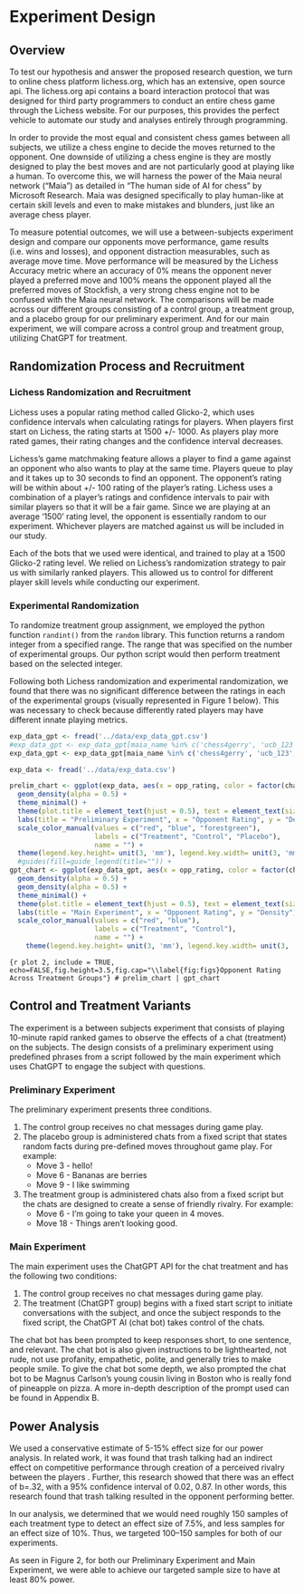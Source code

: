 

# Experiment Design

## Overview

To test our hypothesis and answer the proposed research question, we turn to online chess platform lichess.org, which has an extensive, open source api. The lichess.org api contains a board interaction protocol that was designed for third party programmers to conduct an entire chess game through the Lichess website. For our purposes, this provides the perfect vehicle to automate our study and analyses entirely through programming. 

In order to provide the most equal and consistent chess games between all subjects, we utilize a chess engine to decide the moves returned to the opponent. One downside of utilizing a chess engine is they are mostly designed to play the best moves and are not particularly good at playing like a human. To overcome this,  we will harness the power of the Maia neural network ("Maia") as detailed in "The human side of AI for chess" by Microsoft Research\footnote{Mcllroy-Young et al., 2020 - The human side of AI for chess.}. Maia was designed specifically to play human-like at certain skill levels and even to make mistakes and blunders, just like an average chess player.

To measure potential outcomes, we will use a between-subjects experiment design and compare our opponents move performance, game results (i.e. wins and losses), and opponent distraction measurables, such as average move time. Move performance will be measured by the Lichess Accuracy metric where an accuracy of 0% means the opponent never played a preferred move and 100% means the opponent played all the preferred moves of Stockfish, a very strong chess engine not to be confused with the Maia neural network. The comparisons will be made across our different groups consisting of a control group, a treatment group, and a placebo group for our preliminary experiment. And for our main experiment, we will compare across a control group and treatment group, utilizing ChatGPT for treatment.

## Randomization Process and Recruitment

### Lichess Randomization and Recruitment

Lichess uses a popular rating method called Glicko-2, which uses confidence intervals when calculating ratings for players\footnote{https://lichess.org/faq\#ratings}. When players first start on Lichess, the rating starts at 1500 +/- 1000. As players play more rated games, their rating changes and the confidence interval decreases. 

Lichess’s game matchmaking feature allows a player to find a game against an opponent who also wants to play at the same time.  Players queue to play and it takes up to 30 seconds to find an opponent.  The opponent’s rating will be within about +/- 100 rating of the player’s rating.  Lichess uses a combination of a player’s ratings and confidence intervals to pair with similar players so that it will be a fair game.  Since we are playing at an average ‘1500’ rating level, the opponent is essentially random to our experiment.  Whichever players are matched against us will be included in our study.  

Each of the bots that we used were identical, and trained to play at a 1500 Glicko-2 rating level. We relied on Lichess’s randomization strategy to pair us with similarly ranked players. This allowed us to control for different player skill levels while conducting our experiment.

### Experimental Randomization

To randomize treatment group assignment, we employed the python function `randint()` from the `random` library.  This function returns a random integer from a specified range. The range that was specified on the number of experimental groups. Our python script would then perform treatment based on the selected integer.

Following both Lichess randomization and experimental randomization, we found that there was no significant difference between the ratings in each of the experimental groups (visually represented in Figure 1 below). This was necessary to check because differently rated players may have different innate playing metrics. 

```r
exp_data_gpt <- fread('../data/exp_data_gpt.csv')
#exp_data_gpt <- exp_data_gpt[maia_name %in% c('chess4gerry', 'ucb_123', 'sandman353')]
exp_data_gpt <- exp_data_gpt[maia_name %in% c('chess4gerry', 'ucb_123', 'sandman353', 'bcu_555')]

exp_data <- fread('../data/exp_data.csv')

```

```r
prelim_chart <- ggplot(exp_data, aes(x = opp_rating, color = factor(chat_type))) +
  geom_density(alpha = 0.5) +
  theme_minimal() +
  theme(plot.title = element_text(hjust = 0.5), text = element_text(size = 7)) +
  labs(title = "Preliminary Experiment", x = "Opponent Rating", y = "Density") +
  scale_color_manual(values = c("red", "blue", "forestgreen"),
                     labels = c("Treatment", "Control", "Placebo"),
                     name = "") +
  theme(legend.key.height= unit(3, 'mm'), legend.key.width= unit(3, 'mm'), legend.position = 'bottom')
  #guides(fill=guide_legend(title="")) +
gpt_chart <- ggplot(exp_data_gpt, aes(x = opp_rating, color = factor(chat_type))) +
  geom_density(alpha = 0.5) +
  geom_density(alpha = 0.5) +
  theme_minimal() +
  theme(plot.title = element_text(hjust = 0.5), text = element_text(size = 7)) +
  labs(title = "Main Experiment", x = "Opponent Rating", y = "Density") +
  scale_color_manual(values = c("red", "blue"),
                     labels = c("Treatment", "Control"),
                     name = "") +
    theme(legend.key.height= unit(3, 'mm'), legend.key.width= unit(3, 'mm'), legend.position = 'bottom')
```

```{r plot 2, include = TRUE, echo=FALSE,fig.height=3.5,fig.cap="\\label{fig:figs}Opponent Rating Across Treatment Groups"}
# prelim_chart | gpt_chart
```
 

## Control and Treatment Variants

The experiment is a between subjects experiment that consists of playing 10-minute rapid ranked games to observe the effects of a chat (treatment) on the subjects. The design consists of a preliminary experiment using predefined phrases from a script followed by the main experiment which uses ChatGPT to engage the subject with questions.

### Preliminary Experiment

The preliminary experiment presents three conditions.

1. The control group receives no chat messages during game play.
2. The placebo group is administered chats from a fixed script that states random facts during pre-defined moves throughout game play. For example:
    + Move 3 - hello!
    + Move 6 - Bananas are berries
    + Move 9 - I like swimming
3. The treatment group is administered chats also from a fixed script but the chats are designed to create a sense of friendly rivalry. For example:
    + Move 6 - I’m going to take your queen in 4 moves.
    + Move 18 - Things aren’t looking good.

### Main Experiment

The main experiment uses the ChatGPT API for the chat treatment and has the following two conditions:

1. The control group receives no chat messages during game play.
2. The treatment (ChatGPT group) begins with a fixed start script to initiate conversations with the subject, and once the subject responds to the fixed script, the ChatGPT AI (chat bot) takes control of the chats.

The chat bot has been prompted to keep responses short, to one sentence, and relevant. The chat bot is also given instructions to be lighthearted, not rude, not use profanity, empathetic, polite, and generally tries to make people smile. To give the chat bot some depth, we also prompted the chat bot to be Magnus Carlson’s young cousin living in Boston who is really fond of pineapple on pizza. A more in-depth description of the prompt used can be found in Appendix B.
\newpage

## Power Analysis
\begin{wrapfigure}{R}{.5\textwidth}  
 \begin{center}
    \includegraphics[width=.5\textwidth]{power_analysis.png}  
  \caption{Power Analysis} 
\end{center}
\end{wrapfigure}

We used a conservative estimate of 5-15% effect size for our power analysis. In related work, it was found that trash talking had an indirect effect on competitive performance through creation of a perceived rivalry between the players \footnote{Yip et al., 2018}. Further, this research showed that there was an effect of b=.32, with a 95% confidence interval of 0.02, 0.87. In other words, this research found that trash talking resulted in the opponent performing better.



In our analysis, we determined that we would need roughly 150 samples of each treatment type to detect an effect size of 7.5%, and less samples for an effect size of 10%. Thus, we targeted 100–150 samples for both of our experiments.
  
As seen in Figure 2, for both our Preliminary Experiment and Main Experiment, we were able to achieve our targeted sample size to have at least 80% power. 
  